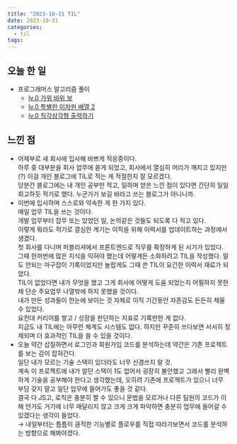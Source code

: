 ```yaml
---
title: "2023-10-31 TIL"
date: 2023-10-31
categories:
  - til
tags:
---
```


## 오늘 한 일

- 프로그래머스 알고리즘 풀이
  - [lv.0 가위 바위 보](https://makepin2r.github.io/algorithm-programmers/120839/)
  - [lv.0 특별한 이차원 배열 2](https://makepin2r.github.io/algorithm-programmers/181831/)
  - [lv.0 직각삼각형 출력하기](https://makepin2r.github.io/algorithm-programmers/120823/)

## 느낀 점

- 어제부로 새 회사에 입사해 바쁘게 적응중이다.  
  하루 중 대부분을 회사 업무에 쏟게 되었고, 회사에서 열심히 머리가 깨지고 있지만(?) 이걸 개인 블로그에 TIL로 적는 게 적절한지 잘 모르겠다.  
  당분간 블로그에는 내 개인 공부만 적고, 일하며 얻은 느낀 점이 있다면 간단히 일일 회고하듯 적기로 했다. 누군가가 보길 바라고 쓰는 블로그가 아니니까.
- 이번에 입사하며 스스로와 약속한 게 한 가지 있다.  
  매일 업무 TIL을 쓰는 것이다.  
  개발 업무부터 잡무 또는 있었던 일, 논의같은 것들도 되도록 다 적고 있다.  
  이렇게 뭐라도 적기로 결심한 계기는 이직을 위해 이력서를 업데이트하는 과정에서 생겼다.  
  첫 회사를 다니며 퍼블리셔에서 프론트엔드로 직무를 확장하게 된 시기가 있었다.  
  그때 한꺼번에 많은 지식을 익혀야 했는데 어떻게든 소화하려고 TIL을 작성했다.
  말도 안되는 마구잡이 기록이었지만 놀랍게도 그때 쓴 TIL이 요긴한 이력서 재료가 되었다.  
  TIL이 없었다면 내가 무엇을 했고 그게 회사에 어떻게 도움 되었는지 어필하지 못한 채 단순 주요업무 나열밖에 하지 못했을 것이다.  
  내가 만든 성과들이 한눈에 보이는 것 자체로 이직 기간동안 자존감도 든든히 채울 수 있었다.  
  요컨대 커리어를 쌓고 / 성장을 판단하는 지표로 기록만한 게 없다.  
  지금도 내 TIL에는 아무런 체계도 시스템도 없다. 하지만 꾸준히 쓰다보면 서서히 정제되며 더 효과적인 TIL을 쓸 수 있을 것이다.
- 오늘 약간 삽질하면서 로그인과 회원가입 코드를 분석하는데 약간은 기존 프로젝트를 보는 감이 잡혀간다.  
  일단 내가 모르는 기술 스택이 있더라도 너무 신경쓰지 말 것.  
  계속 이 프로젝트에 내가 알던 스택이 1도 없어서 굉장히 불안했고 그래서 빨리 완벽하게 기술을 공부해야 한다고 생각했는데, 오히려 기존에 프로젝트가 있으니 너무 부담 갖지 말고 일단 업무에 들어가도 좋을 것 같다.  
  결국 다 JS고, 로직은 충분히 짤 수 있으니 문법을 모르거나 다른 팀원의 코드가 이해 안가도 거기에 너무 매달리지 않고 크게 크게 파악하면 충분히 업무에 들어갈 수 있겠다는 생각이 들었다.  
  → 내일부터는 틈틈이 큼직한 기능별로 플로우를 직접 따라가보면서 코드를 분석하는 방향으로 해봐야겠다.
